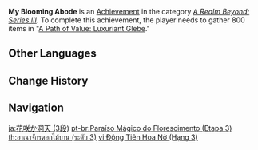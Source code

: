 {{Achievement Infobox
|title        = My Blooming Abode
|id           = 81092
|order id     = 1093
|category     = A Realm Beyond: Series III
|description  = Gather 800 items in "[[A Path of Value: Luxuriant Glebe]]."
|requirements = 
|primogems    = 20
|tracking     = Tracks the total number of plants gathered.
|topic        = 
|set          = My Blooming Abode
|tier         = 3
|tiers_total  = 3
}}
'''My Blooming Abode''' is an [[Achievement]] in the category ''[[A Realm Beyond: Series III]]''. To complete this achievement, the player needs to gather 800 items in "[[A Path of Value: Luxuriant Glebe]]."
<!--
==Trivia==

==Video Guides==
{{EVT
|video1   = 
|caption1 = 
}}
-->
==Other Languages==
{{Transclude|My Blooming Abode|Other Languages}}

==Change History==
{{Change History|2.0}}
<!--
==References==
{{Reflist}}
-->
==Navigation==
{{Achievement Navbox}}

[[ja:花咲か洞天 (3段)]]
[[pt-br:Paraíso Mágico do Florescimento (Etapa 3)]]
[[th:อาณาจักรดอกไม้บาน (ระดับ 3)]]
[[vi:Động Tiên Hoa Nở (Hạng 3)]]